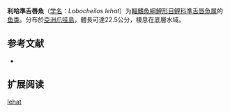 {{Speciesbox
| name = 利哈準舌唇魚
| status = NE
| status_system = IUCN3.1
| image = Lobocheilos lehat Bleeker.jpg
| genus = Lobocheilos
| species = lehat
| authority = [[Bleeker|Bleeker]], 1858
| synonyms = *''Tylognathus lehat'',<br /><small>Bleeker, 1858 </small>
}}

'''利哈準舌唇魚'''（[[学名|学名]]：''Lobocheilos lehat''）为[[輻鰭魚綱|輻鰭魚綱]][[鯉形目|鯉形目]][[鲤科|鲤科]][[準舌唇魚属|準舌唇魚属]]的[[鱼类|鱼类]]。分布於[[亞洲|亞洲]][[爪哇島|爪哇島]]，體長可達22.5公分，棲息在底層水域。

== 参考文献 ==
*{{FishBase_species|genus=Lobocheilos|species=lehat|year=2011|month=12}}

== 扩展阅读 ==
{{refbegin}}
{{wikispecies-inline|Lobocheilos |利哈準舌唇魚}}
{{refend}}
{{Taxonbar|from=Q3766008}}

[[Category:準舌唇魚属|lehat]]


{{鯉形目小作品}}